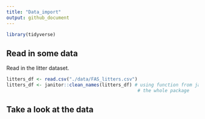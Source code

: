 ```yaml
---
title: "Data_import"
output: github_document
---
```


```r
library(tidyverse)
```

## Read in some data

Read in the litter dataset.

```r
litters_df <- read.csv("./data/FAS_litters.csv")
litters_df <- janitor::clean_names(litters_df) # using function from janitor without loading
                                                # the whole package
```

## Take a look at the data